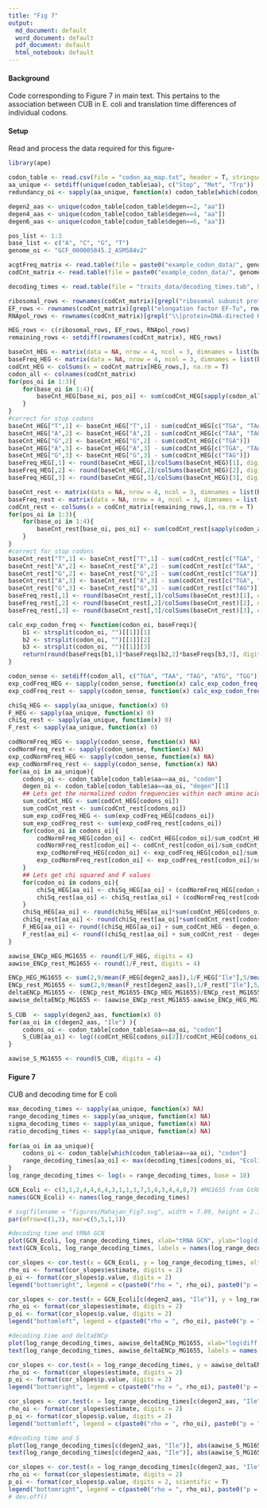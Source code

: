 ```yaml
---
title: "Fig 7"
output:
  md_document: default
  word_document: default
  pdf_document: default
  html_notebook: default
---
```


#### Background
Code corresponding to Figure 7 in main text. This pertains to the association between CUB in E. coli and translation time differences of individual codons.

#### Setup
Read and process the data required for this figure-
```r
library(ape)

codon_table <- read.csv(file = "codon_aa_map.txt", header = T, stringsAsFactors=F)
aa_unique <- setdiff(unique(codon_table$aa), c("Stop", "Met", "Trp"))
redundancy_oi <- sapply(aa_unique, function(x) codon_table[which(codon_table$aa==x), "degen"])

degen2_aas <- unique(codon_table[codon_table$degen==2, "aa"])
degen4_aas <- unique(codon_table[codon_table$degen==4, "aa"])
degen6_aas <- unique(codon_table[codon_table$degen==6, "aa"])

pos_list <- 1:3
base_list <- c("A", "C", "G", "T")
genome_oi <- "GCF_000005845.2_ASM584v2"

acgtFreq_matrix <- read.table(file = paste0("example_codon_data/", genome_oi,"/",genome_oi,"_cds_from_genomic.fna.acgtfreq_matrix"), header = T, sep = "\t", row.names = 1)
codCnt_matrix <- read.table(file = paste0("example_codon_data/", genome_oi,"/",genome_oi,"_cds_from_genomic.fna.codcnt_matrix"), header = T, sep = "\t", row.names = 1)

decoding_times <- read.table(file = "traits_data/decoding_times.tab", header = T, stringsAsFactors=F)
```

```r
ribosomal_rows <- rownames(codCnt_matrix)[grepl("ribosomal subunit protein", rownames(codCnt_matrix))]
EF_rows <- rownames(codCnt_matrix)[grepl("elongation factor EF-Tu", rownames(codCnt_matrix))]
RNApol_rows <- rownames(codCnt_matrix)[grepl("\\[protein=DNA-directed RNA polymerase\\]", rownames(codCnt_matrix)) | (grepl("DNA-directed RNA polymerase", rownames(codCnt_matrix)) & grepl("subunit A'", rownames(codCnt_matrix)))  | (grepl("DNA-directed RNA polymerase", rownames(codCnt_matrix)) & grepl("subunit B", rownames(codCnt_matrix)))]

HEG_rows <- c(ribosomal_rows, EF_rows, RNApol_rows)
remaining_rows <- setdiff(rownames(codCnt_matrix), HEG_rows)

baseCnt_HEG <- matrix(data = NA, nrow = 4, ncol = 3, dimnames = list(base_list, 1:3))
baseFreq_HEG <- matrix(data = NA, nrow = 4, ncol = 3, dimnames = list(base_list, 1:3))
codCnt_HEG <- colSums(x = codCnt_matrix[HEG_rows,], na.rm = T)
codon_all <- colnames(codCnt_matrix)
for(pos_oi in 1:3){
    for(base_oi in 1:4){
        baseCnt_HEG[base_oi, pos_oi] <- sum(codCnt_HEG[sapply(codon_all, function(x) {strsplit(x, split = "")[[1]][pos_oi]==base_list[base_oi]})])
    }
}
#correct for stop codons
baseCnt_HEG["T",1] <- baseCnt_HEG["T",1] - sum(codCnt_HEG[c("TGA", "TAA", "TAG")])
baseCnt_HEG["A",2] <- baseCnt_HEG["A",2] - sum(codCnt_HEG[c("TAA", "TAG")])
baseCnt_HEG["G",2] <- baseCnt_HEG["G",2] - sum(codCnt_HEG[c("TGA")])
baseCnt_HEG["A",3] <- baseCnt_HEG["A",3] - sum(codCnt_HEG[c("TGA", "TAA")])
baseCnt_HEG["G",3] <- baseCnt_HEG["G",3] - sum(codCnt_HEG[c("TAG")])
baseFreq_HEG[,1] <- round(baseCnt_HEG[,1]/colSums(baseCnt_HEG)[1], digits = 3)
baseFreq_HEG[,2] <- round(baseCnt_HEG[,2]/colSums(baseCnt_HEG)[2], digits = 3)
baseFreq_HEG[,3] <- round(baseCnt_HEG[,3]/colSums(baseCnt_HEG)[3], digits = 3)

baseCnt_rest <- matrix(data = NA, nrow = 4, ncol = 3, dimnames = list(base_list, 1:3))
baseFreq_rest <- matrix(data = NA, nrow = 4, ncol = 3, dimnames = list(base_list, 1:3))
codCnt_rest <- colSums(x = codCnt_matrix[remaining_rows,], na.rm = T)
for(pos_oi in 1:3){
    for(base_oi in 1:4){
        baseCnt_rest[base_oi, pos_oi] <- sum(codCnt_rest[sapply(codon_all, function(x) {strsplit(x, split = "")[[1]][pos_oi]==base_list[base_oi]})])
    }
}
#correct for stop codons
baseCnt_rest["T",1] <- baseCnt_rest["T",1] - sum(codCnt_rest[c("TGA", "TAA", "TAG")])
baseCnt_rest["A",2] <- baseCnt_rest["A",2] - sum(codCnt_rest[c("TAA", "TAG")])
baseCnt_rest["G",2] <- baseCnt_rest["G",2] - sum(codCnt_rest[c("TGA")])
baseCnt_rest["A",3] <- baseCnt_rest["A",3] - sum(codCnt_rest[c("TGA", "TAA")])
baseCnt_rest["G",3] <- baseCnt_rest["G",3] - sum(codCnt_rest[c("TAG")])
baseFreq_rest[,1] <- round(baseCnt_rest[,1]/colSums(baseCnt_rest)[1], digits = 3)
baseFreq_rest[,2] <- round(baseCnt_rest[,2]/colSums(baseCnt_rest)[2], digits = 3)
baseFreq_rest[,3] <- round(baseCnt_rest[,3]/colSums(baseCnt_rest)[3], digits = 3)

calc_exp_codon_freq <- function(codon_oi, baseFreqs){
    b1 <- strsplit(codon_oi, "")[[1]][1]
    b2 <- strsplit(codon_oi, "")[[1]][2]
    b3 <- strsplit(codon_oi, "")[[1]][3]
    return(round(baseFreqs[b1,1]*baseFreqs[b2,2]*baseFreqs[b3,3], digits = 5))
}

codon_sense <- setdiff(codon_all, c("TGA", "TAA", "TAG", "ATG", "TGG"))
exp_codFreq_HEG <- sapply(codon_sense, function(x) calc_exp_codon_freq(x,baseFreq_HEG))
exp_codFreq_rest <- sapply(codon_sense, function(x) calc_exp_codon_freq(x,baseFreq_rest))

chiSq_HEG <- sapply(aa_unique, function(x) 0)
F_HEG <- sapply(aa_unique, function(x) 0)
chiSq_rest <- sapply(aa_unique, function(x) 0)
F_rest <- sapply(aa_unique, function(x) 0)

codNormFreq_HEG <- sapply(codon_sense, function(x) NA)
codNormFreq_rest <- sapply(codon_sense, function(x) NA)
exp_codNormFreq_HEG <- sapply(codon_sense, function(x) NA)
exp_codNormFreq_rest <- sapply(codon_sense, function(x) NA)
for(aa_oi in aa_unique){
    codons_oi <- codon_table[codon_table$aa==aa_oi, "codon"]
    degen_oi <- codon_table[codon_table$aa==aa_oi, "degen"][1]
    ## Lets get the normalized codon frequencies within each amino acid
    sum_codCnt_HEG <- sum(codCnt_HEG[codons_oi])
    sum_codCnt_rest <- sum(codCnt_rest[codons_oi])
    sum_exp_codFreq_HEG <- sum(exp_codFreq_HEG[codons_oi])
    sum_exp_codFreq_rest <- sum(exp_codFreq_rest[codons_oi])
    for(codon_oi in codons_oi){
        codNormFreq_HEG[codon_oi] <- codCnt_HEG[codon_oi]/sum_codCnt_HEG
        codNormFreq_rest[codon_oi] <- codCnt_rest[codon_oi]/sum_codCnt_rest        
        exp_codNormFreq_HEG[codon_oi] <- exp_codFreq_HEG[codon_oi]/sum_exp_codFreq_HEG
        exp_codNormFreq_rest[codon_oi] <- exp_codFreq_rest[codon_oi]/sum_exp_codFreq_rest
    }
    ## Lets get chi squared and F values
    for(codon_oi in codons_oi){
        chiSq_HEG[aa_oi] <- chiSq_HEG[aa_oi] + (codNormFreq_HEG[codon_oi] - exp_codNormFreq_HEG[codon_oi])^2/(exp_codNormFreq_HEG[codon_oi])
        chiSq_rest[aa_oi] <- chiSq_rest[aa_oi] + (codNormFreq_rest[codon_oi] - exp_codNormFreq_rest[codon_oi])^2/(exp_codNormFreq_rest[codon_oi])
    }
    chiSq_HEG[aa_oi] <- round(chiSq_HEG[aa_oi]*sum(codCnt_HEG[codons_oi]), digits = 4)
    chiSq_rest[aa_oi] <- round(chiSq_rest[aa_oi]*sum(codCnt_rest[codons_oi]), digits = 4)
    F_HEG[aa_oi] <- round((chiSq_HEG[aa_oi] + sum_codCnt_HEG - degen_oi)/(degen_oi*(sum_codCnt_HEG-1)), digits = 4)
    F_rest[aa_oi] <- round((chiSq_rest[aa_oi] + sum_codCnt_rest - degen_oi)/(degen_oi*(sum_codCnt_rest-1)), digits = 4)
}

aawise_ENCp_HEG_MG1655 <- round(1/F_HEG, digits = 4)
aawise_ENCp_rest_MG1655 <- round(1/F_rest, digits = 4)

ENCp_HEG_MG1655 <- sum(2,9/mean(F_HEG[degen2_aas]),1/F_HEG["Ile"],5/mean(F_HEG[degen4_aas]),3/mean(F_HEG[degen6_aas]), na.rm = T)
ENCp_rest_MG1655 <- sum(2,9/mean(F_rest[degen2_aas]),1/F_rest["Ile"],5/mean(F_rest[degen4_aas]),3/mean(F_rest[degen6_aas]), na.rm = T)
deltaENCp_MG1655 <- (ENCp_rest_MG1655-ENCp_HEG_MG1655)/ENCp_rest_MG1655
aawise_deltaENCp_MG1655 <- (aawise_ENCp_rest_MG1655-aawise_ENCp_HEG_MG1655)/(c(2,2,2,2,2,2,2,2,2,2,2,3,4,4,4,4,4,6,6)-1)
    
S_CUB  <- sapply(degen2_aas, function(x) 0)
for(aa_oi in c(degen2_aas, "Ile") ){
    codons_oi <- codon_table[codon_table$aa==aa_oi, "codon"]
    S_CUB[aa_oi] <- log((codCnt_HEG[codons_oi[2]]/codCnt_HEG[codons_oi[1]])/(codCnt_rest[codons_oi[2]]/codCnt_rest[codons_oi[1]]))
}

aawise_S_MG1655 <- round(S_CUB, digits = 4)
```

#### Figure 7
CUB and decoding time for E coli
```r
max_decoding_times <- sapply(aa_unique, function(x) NA)
range_decoding_times <- sapply(aa_unique, function(x) NA)
sigma_decoding_times <- sapply(aa_unique, function(x) NA)
ratio_decoding_times <- sapply(aa_unique, function(x) NA)
    
for(aa_oi in aa_unique){
    codons_oi <- codon_table[which(codon_table$aa==aa_oi), "codon"]
    range_decoding_times[aa_oi] <- max(decoding_times[codons_oi, "Ecoli_mu"])-min(decoding_times[codons_oi, "Ecoli_mu"])
}
log_range_decoding_times <- log(x = range_decoding_times, base = 10)

GCN_Ecoli <- c(3,1,2,4,4,6,4,3,1,1,3,7,5,6,3,4,4,8,7) #MG1655 from GtRNAdb
names(GCN_Ecoli) <- names(log_range_decoding_times)

# svg(filename = "figures/Mahajan_Fig7.svg", width = 7.09, height = 2.3)
par(mfrow=c(1,3), mar=c(5,5,1,1))

#decoding time and tRNA GCN
plot(GCN_Ecoli, log_range_decoding_times, xlab="tRNA GCN", ylab="log(diff in translation time)", pch=21, col=col_oi, xlim=c(0,10), ylim=c(-4.5,-1.5), cex=1, cex.axis=1, cex.lab=1)
text(GCN_Ecoli, log_range_decoding_times, labels = names(log_range_decoding_times), pos=4, cex=0.8)

cor_slopes <- cor.test(x = GCN_Ecoli, y = log_range_decoding_times, alternative = "less", method = "spearman")
rho_oi <- format(cor_slopes$estimate, digits = 2)
p_oi <- format(cor_slopes$p.value, digits = 2)
legend("bottomright", legend = c(paste0("rho = ", rho_oi), paste0("p = ", p_oi)), bty="n", cex=0.8)

cor_slopes <- cor.test(x = GCN_Ecoli[c(degen2_aas, "Ile")], y = log_range_decoding_times[c(degen2_aas, "Ile")], alternative = "less", method = "spearman")
rho_oi <- format(cor_slopes$estimate, digits = 2)
p_oi <- format(cor_slopes$p.value, digits = 2)
legend("bottomleft", legend = c(paste0("rho = ", rho_oi), paste0("p = ", p_oi)), bty="n", text.col="coral", cex=0.8)

#decoding time and deltaENCp
plot(log_range_decoding_times, aawise_deltaENCp_MG1655, xlab="log(diff in translation time)", ylab=expression(paste(Delta, "ENC'")), pch=21, col=col_oi, xlim=c(-4.5,-1.5), ylim=c(-0.5,0.8), cex=1, cex.axis=1, cex.lab=1) #
text(log_range_decoding_times, aawise_deltaENCp_MG1655, labels = names(range_decoding_times), pos=2, cex=0.8)

cor_slopes <- cor.test(x = log_range_decoding_times, y = aawise_deltaENCp_MG1655, alternative = "greater", method = "spearman")
rho_oi <- format(cor_slopes$estimate, digits = 2)
p_oi <- format(cor_slopes$p.value, digits = 2)
legend("bottomright", legend = c(paste0("rho = ", rho_oi), paste0("p = ", p_oi)), bty="n", cex=0.8)

cor_slopes <- cor.test(x = log_range_decoding_times[c(degen2_aas, "Ile")], y = aawise_deltaENCp_MG1655[c(degen2_aas, "Ile")], alternative = "greater", method = "spearman")
rho_oi <- format(cor_slopes$estimate, digits = 2)
p_oi <- format(cor_slopes$p.value, digits = 2)
legend("bottomleft", legend = c(paste0("rho = ", rho_oi), paste0("p = ", p_oi)), bty="n", text.col="coral", cex=0.8)

#decoding time and S
plot(log_range_decoding_times[c(degen2_aas, "Ile")], abs(aawise_S_MG1655[c(degen2_aas, "Ile")]), xlab="log(diff in translation times)", ylab=expression(S[CUB]), pch=21, col="coral", xlim=c(-4.5,-1.5), ylim=c(-0.1,2), cex=1, cex.axis=1, cex.lab=1) #
text(log_range_decoding_times[c(degen2_aas, "Ile")], abs(aawise_S_MG1655[c(degen2_aas, "Ile")]), labels = names(aawise_S_MG1655), pos=2, cex=0.8)

cor_slopes <- cor.test(x = log_range_decoding_times[c(degen2_aas, "Ile")], y = abs(aawise_S_MG1655[c(degen2_aas, "Ile")]), alternative = "greater", method = "spearman")
rho_oi <- format(cor_slopes$estimate, digits = 2)
p_oi <- format(cor_slopes$p.value, digits = 2, scientific = T)
legend("bottomright", legend = c(paste0("rho = ", rho_oi), paste0("p = ", p_oi)), bty="n", cex=0.8, text.col="coral")
# dev.off()
```